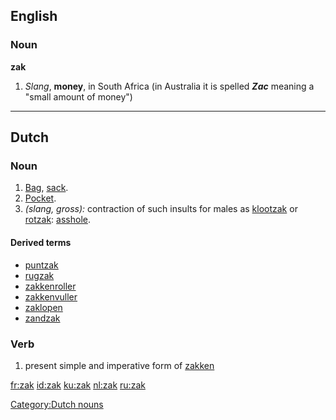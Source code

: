 {{see|Zak}}
==English==

===Noun===
'''zak'''

# ''Slang'', '''money''', in South Africa (in Australia it is spelled ''' ''Zac'' ''' meaning a "small amount of money")

----

==Dutch==

===Noun===
{{nl-noun|zakken|zakje}} {{m}}

# [[bag|Bag]], [[sack]].
# [[pocket|Pocket]].
# ''(slang, gross):'' contraction of such insults for males as [[klootzak]] or [[rotzak]]: [[asshole]].

====Derived terms====
* [[puntzak]]
* [[rugzak]]
* [[zakkenroller]]
* [[zakkenvuller]]
* [[zaklopen]]
* [[zandzak]]

===Verb===
{{infl|nl|verb form}}
# present simple and imperative form of [[zakken]]

[[Category:Dutch nouns]]

[[fr:zak]]
[[id:zak]]
[[ku:zak]]
[[nl:zak]]
[[ru:zak]]